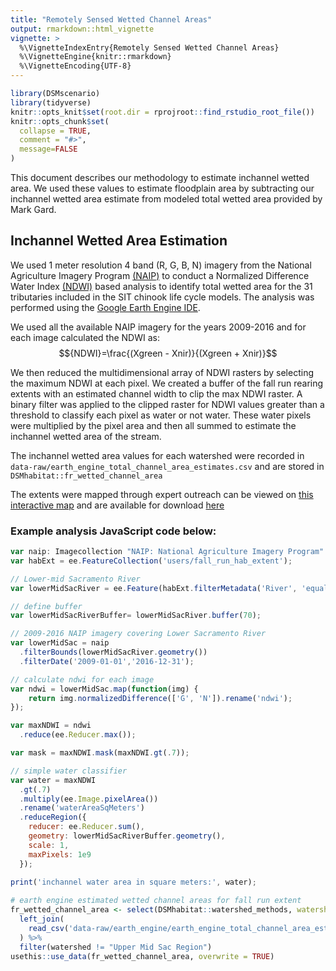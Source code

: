 ```yaml
---
title: "Remotely Sensed Wetted Channel Areas"
output: rmarkdown::html_vignette
vignette: >
  %\VignetteIndexEntry{Remotely Sensed Wetted Channel Areas}
  %\VignetteEngine{knitr::rmarkdown}
  %\VignetteEncoding{UTF-8}
---
```


```r
library(DSMscenario)
library(tidyverse)
knitr::opts_knit$set(root.dir = rprojroot::find_rstudio_root_file())
knitr::opts_chunk$set(
  collapse = TRUE,
  comment = "#>",
  message=FALSE 
)
```
This document describes our methodology to estimate inchannel wetted area. We used these values to estimate floodplain area by subtracting our inchannel wetted area estimate from modeled total wetted area provided by Mark Gard.

## Inchannel Wetted Area Estimation

We used 1 meter resolution 4 band (R, G, B, N) imagery from the National Agriculture Imagery Program [(NAIP)](fsa.usda.gov/programs-and-services/aerial-photography/imagery-programs/naip-imagery/) to conduct  a Normalized Difference Water Index [(NDWI)](https://en.wikipedia.org/wiki/Normalized_difference_water_index) based analysis to identify total wetted area for the 31 tributaries included in the SIT chinook life cycle models. The analysis was performed using the [Google Earth Engine IDE](https://code.earthengine.google.com/).

We used all the available NAIP imagery for the years 2009-2016 and for each image calculated the NDWI as:
$${NDWI}=\frac{(Xgreen - Xnir)}{(Xgreen + Xnir)}$$

We then reduced the multidimensional array of NDWI rasters by selecting the maximum NDWI at each pixel. We created a buffer of the fall run rearing extents with an estimated channel width to clip the max NDWI raster. A binary filter was applied to the clipped raster for NDWI values greater than a threshold to classify each pixel as water or not water. These
water pixels were multiplied by the pixel area and then all summed to estimate the inchannel wetted area of the stream.

The inchannel wetted area values for each watershed were recorded in `data-raw/earth_engine_total_channel_area_estimates.csv` and are stored in `DSMhabitat::fr_wetted_channel_area`

The extents were mapped through expert outreach can be viewed on [this interactive map](https://cvpia-osc.github.io/DSMhabitat/articles/habitat-extents-map.html) and are available for download [here](https://github.com/CVPIA-OSC/DSMhabitat/tree/main/data-raw/rearing_spatial_data/salmonid_habitat_extents)


### Example analysis JavaScript code below:

```javascript
var naip: Imagecollection "NAIP: National Agriculture Imagery Program"
var habExt = ee.FeatureCollection('users/fall_run_hab_extent');

// Lower-mid Sacramento River 
var lowerMidSacRiver = ee.Feature(habExt.filterMetadata('River', 'equals', 'Lower-mid Sacramento River').first());

// define buffer
var lowerMidSacRiverBuffer= lowerMidSacRiver.buffer(70);

// 2009-2016 NAIP imagery covering Lower Sacramento River
var lowerMidSac = naip
  .filterBounds(lowerMidSacRiver.geometry())
  .filterDate('2009-01-01','2016-12-31');

// calculate ndwi for each image
var ndwi = lowerMidSac.map(function(img) {
    return img.normalizedDifference(['G', 'N']).rename('ndwi');
});

var maxNDWI = ndwi
  .reduce(ee.Reducer.max());

var mask = maxNDWI.mask(maxNDWI.gt(.7));

// simple water classifier
var water = maxNDWI
  .gt(.7)
  .multiply(ee.Image.pixelArea())
  .rename('waterAreaSqMeters')
  .reduceRegion({
    reducer: ee.Reducer.sum(), 
    geometry: lowerMidSacRiverBuffer.geometry(), 
    scale: 1,
    maxPixels: 1e9
  });
  
print('inchannel water area in square meters:', water);
```

```r
# earth engine estimated wetted channel areas for fall run extent
fr_wetted_channel_area <- select(DSMhabitat::watershed_methods, watershed = watershed_name) %>% 
  left_join(
    read_csv('data-raw/earth_engine/earth_engine_total_channel_area_estimates.csv')
  ) %>% 
  filter(watershed != "Upper Mid Sac Region")
usethis::use_data(fr_wetted_channel_area, overwrite = TRUE)
```
